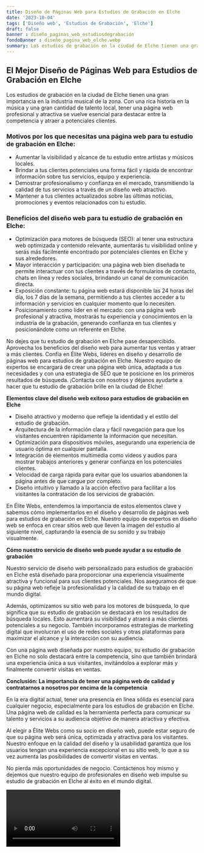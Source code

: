 ```yaml
---
title: Diseño de Páginas Web para Estudios de Grabación en Elche
date: '2023-10-04'
tags: ['Diseño web', 'Estudios de Grabación', 'Elche']
draft: false
banner : diseño_paginas_web_estudiosdegrabación
fondoBanner : diseño_pagina_web_elche.webp
summary: Los estudios de grabación en la ciudad de Elche tienen una gran importancia en la industria musical de la zona. Con una rica historia en la música y una gran cantidad de talento local, tener una página web profesional y atractiva se vuelve esencial para destacar entre la competencia y atraer a potenciales clientes.
---
```


## El Mejor Diseño de Páginas Web para Estudios de Grabación en Elche

Los estudios de grabación en la ciudad de Elche tienen una gran importancia en la industria musical de la zona. Con una rica historia en la música y una gran cantidad de talento local, tener una página web profesional y atractiva se vuelve esencial para destacar entre la competencia y atraer a potenciales clientes.

### Motivos por los que necesitas una página web para tu estudio de grabación en Elche:

- Aumentar la visibilidad y alcance de tu estudio entre artistas y músicos locales.
- Brindar a tus clientes potenciales una forma fácil y rápida de encontrar información sobre tus servicios, equipo y experiencia.
- Demostrar profesionalismo y confianza en el mercado, transmitiendo la calidad de tus servicios a través de un diseño web atractivo.
- Mantener a tus clientes actualizados sobre las últimas noticias, promociones y eventos relacionados con tu estudio. 

### Beneficios del diseño web para tu estudio de grabación en Elche:

- Optimización para motores de búsqueda (SEO): al tener una estructura web optimizada y contenido relevante, aumentarás tu visibilidad online y serás más fácilmente encontrado por potenciales clientes en Elche y sus alrededores.
- Mayor interacción y participación: una página web bien diseñada te permite interactuar con tus clientes a través de formularios de contacto, chats en línea y redes sociales, brindando un canal de comunicación directa.
- Exposición constante: tu página web estará disponible las 24 horas del día, los 7 días de la semana, permitiendo a tus clientes acceder a tu información y servicios en cualquier momento que lo necesiten.
- Posicionamiento como líder en el mercado: con una página web profesional y atractiva, mostrarás tu experiencia y conocimientos en la industria de la grabación, generando confianza en tus clientes y posicionándote como un referente en Elche.

No dejes que tu estudio de grabación en Elche pase desapercibido. Aprovecha los beneficios del diseño web para aumentar tus ventas y atraer a más clientes. Confía en Élite Webs, líderes en diseño y desarrollo de páginas web para estudios de grabación en Elche. Nuestro equipo de expertos se encargará de crear una página web única, adaptada a tus necesidades y con una estrategia de SEO que te posicione en los primeros resultados de búsqueda. ¡Contacta con nosotros y déjanos ayudarte a hacer que tu estudio de grabación brille en la ciudad de Elche!

<GifSeo />

<Cta />

**Elementos clave del diseño web exitoso para estudios de grabación en Elche**

- Diseño atractivo y moderno que refleje la identidad y el estilo del estudio de grabación.
- Arquitectura de la información clara y fácil navegación para que los visitantes encuentren rápidamente la información que necesitan.
- Optimización para dispositivos móviles, asegurando una experiencia de usuario óptima en cualquier pantalla.
- Integración de elementos multimedia como videos y audios para mostrar trabajos anteriores y generar confianza en los potenciales clientes.
- Velocidad de carga rápida para evitar que los usuarios abandonen la página antes de que cargue por completo.
- Diseño intuitivo y llamado a la acción efectivo para facilitar a los visitantes la contratación de los servicios de grabación.

En Élite Webs, entendemos la importancia de estos elementos clave y sabemos cómo implementarlos en el diseño y desarrollo de páginas web para estudios de grabación en Elche. Nuestro equipo de expertos en diseño web se enfoca en crear sitios web que lleven la imagen del estudio al siguiente nivel, capturando la esencia de su sonido y su trabajo visualmente.

**Cómo nuestro servicio de diseño web puede ayudar a su estudio de grabación**

Nuestro servicio de diseño web personalizado para estudios de grabación en Elche está diseñado para proporcionar una experiencia visualmente atractiva y funcional para sus clientes potenciales. Nos aseguramos de que su página web refleje la profesionalidad y la calidad de su trabajo en el mundo digital.

Además, optimizamos su sitio web para los motores de búsqueda, lo que significa que su estudio de grabación se destacará en los resultados de búsqueda locales. Esto aumentará su visibilidad y atraerá a más clientes potenciales a su negocio. También incorporamos estrategias de marketing digital que involucran el uso de redes sociales y otras plataformas para maximizar el alcance y la interacción con su audiencia.

Con una página web diseñada por nuestro equipo, su estudio de grabación en Elche no solo destacará entre la competencia, sino que también brindará una experiencia única a sus visitantes, invitándolos a explorar más y finalmente convertir visitas en ventas.

**Conclusión: La importancia de tener una página web de calidad y contratarnos a nosotros por encima de la competencia**

En la era digital actual, tener una presencia en línea sólida es esencial para cualquier negocio, especialmente para los estudios de grabación en Elche. Una página web de calidad es la herramienta perfecta para comunicar su talento y servicios a su audiencia objetivo de manera atractiva y efectiva.

Al elegir a Élite Webs como su socio en diseño web, puede estar seguro de que su página web será única, optimizada y atractiva para los visitantes. Nuestro enfoque en la calidad del diseño y la usabilidad garantiza que los usuarios tengan una experiencia excepcional en su sitio web, lo que a su vez aumenta las posibilidades de convertir visitas en ventas.

No pierda más oportunidades de negocio. Contáctenos hoy mismo y dejemos que nuestro equipo de profesionales en diseño web impulse su estudio de grabación en Elche al éxito en el mundo digital.

<Video />

<CtaBot job='Estudios de Grabación' city='Elche'/>

<Gmaps query='Elche+españa+maps' />